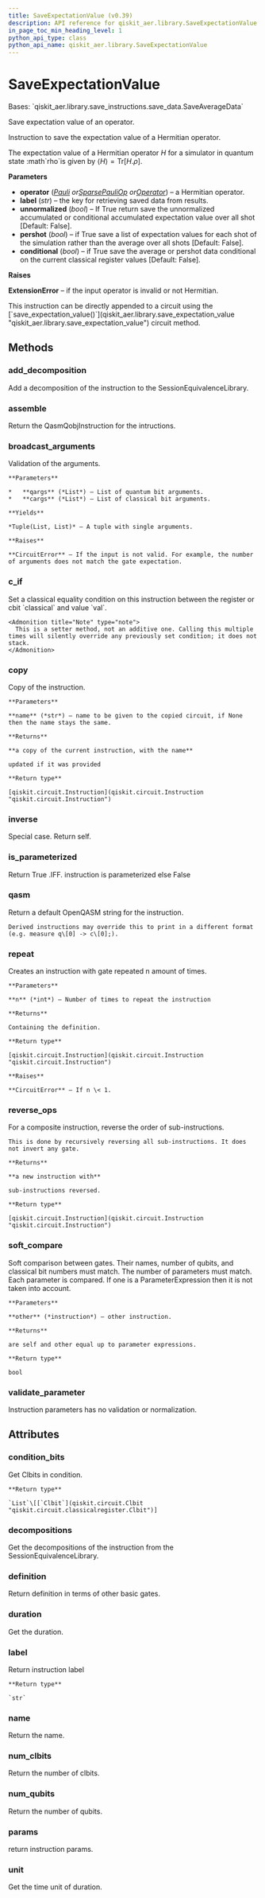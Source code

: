 ```yaml
---
title: SaveExpectationValue (v0.39)
description: API reference for qiskit_aer.library.SaveExpectationValue in qiskit v0.39
in_page_toc_min_heading_level: 1
python_api_type: class
python_api_name: qiskit_aer.library.SaveExpectationValue
---
```


# SaveExpectationValue

<Class id="qiskit_aer.library.SaveExpectationValue" isDedicatedPage={true} github="https://github.com/qiskit/qiskit-aer/tree/stable/0.11/qiskit_aer/library/save_instructions/save_expectation_value.py" signature="SaveExpectationValue(operator, label='expectation_value', unnormalized=False, pershot=False, conditional=False)" modifiers="class">
  Bases: `qiskit_aer.library.save_instructions.save_data.SaveAverageData`

  Save expectation value of an operator.

  Instruction to save the expectation value of a Hermitian operator.

  The expectation value of a Hermitian operator $H$ for a simulator in quantum state :math\`rho\`is given by $\langle H\rangle = \mbox{Tr}[H.\rho]$.

  **Parameters**

  *   **operator** ([*Pauli*](qiskit.quantum_info.Pauli "qiskit.quantum_info.Pauli")  *or*[*SparsePauliOp*](qiskit.quantum_info.SparsePauliOp "qiskit.quantum_info.SparsePauliOp")  *or*[*Operator*](qiskit.quantum_info.Operator "qiskit.quantum_info.Operator")) – a Hermitian operator.
  *   **label** (*str*) – the key for retrieving saved data from results.
  *   **unnormalized** (*bool*) – If True return save the unnormalized accumulated or conditional accumulated expectation value over all shot \[Default: False].
  *   **pershot** (*bool*) – if True save a list of expectation values for each shot of the simulation rather than the average over all shots \[Default: False].
  *   **conditional** (*bool*) – if True save the average or pershot data conditional on the current classical register values \[Default: False].

  **Raises**

  **ExtensionError** – if the input operator is invalid or not Hermitian.

  <Admonition title="Note" type="note">
    This instruction can be directly appended to a circuit using the [`save_expectation_value()`](qiskit_aer.library.save_expectation_value "qiskit_aer.library.save_expectation_value") circuit method.
  </Admonition>

  ## Methods

  <span id="qiskit-aer-library-saveexpectationvalue-add-decomposition" />

  ### add\_decomposition

  <Function id="qiskit_aer.library.SaveExpectationValue.add_decomposition" signature="SaveExpectationValue.add_decomposition(decomposition)">
    Add a decomposition of the instruction to the SessionEquivalenceLibrary.
  </Function>

  <span id="qiskit-aer-library-saveexpectationvalue-assemble" />

  ### assemble

  <Function id="qiskit_aer.library.SaveExpectationValue.assemble" signature="SaveExpectationValue.assemble()">
    Return the QasmQobjInstruction for the intructions.
  </Function>

  <span id="qiskit-aer-library-saveexpectationvalue-broadcast-arguments" />

  ### broadcast\_arguments

  <Function id="qiskit_aer.library.SaveExpectationValue.broadcast_arguments" signature="SaveExpectationValue.broadcast_arguments(qargs, cargs)">
    Validation of the arguments.

    **Parameters**

    *   **qargs** (*List*) – List of quantum bit arguments.
    *   **cargs** (*List*) – List of classical bit arguments.

    **Yields**

    *Tuple(List, List)* – A tuple with single arguments.

    **Raises**

    **CircuitError** – If the input is not valid. For example, the number of arguments does not match the gate expectation.
  </Function>

  <span id="qiskit-aer-library-saveexpectationvalue-c-if" />

  ### c\_if

  <Function id="qiskit_aer.library.SaveExpectationValue.c_if" signature="SaveExpectationValue.c_if(classical, val)">
    Set a classical equality condition on this instruction between the register or cbit `classical` and value `val`.

    <Admonition title="Note" type="note">
      This is a setter method, not an additive one. Calling this multiple times will silently override any previously set condition; it does not stack.
    </Admonition>
  </Function>

  <span id="qiskit-aer-library-saveexpectationvalue-copy" />

  ### copy

  <Function id="qiskit_aer.library.SaveExpectationValue.copy" signature="SaveExpectationValue.copy(name=None)">
    Copy of the instruction.

    **Parameters**

    **name** (*str*) – name to be given to the copied circuit, if None then the name stays the same.

    **Returns**

    **a copy of the current instruction, with the name**

    updated if it was provided

    **Return type**

    [qiskit.circuit.Instruction](qiskit.circuit.Instruction "qiskit.circuit.Instruction")
  </Function>

  <span id="qiskit-aer-library-saveexpectationvalue-inverse" />

  ### inverse

  <Function id="qiskit_aer.library.SaveExpectationValue.inverse" signature="SaveExpectationValue.inverse()">
    Special case. Return self.
  </Function>

  <span id="qiskit-aer-library-saveexpectationvalue-is-parameterized" />

  ### is\_parameterized

  <Function id="qiskit_aer.library.SaveExpectationValue.is_parameterized" signature="SaveExpectationValue.is_parameterized()">
    Return True .IFF. instruction is parameterized else False
  </Function>

  <span id="qiskit-aer-library-saveexpectationvalue-qasm" />

  ### qasm

  <Function id="qiskit_aer.library.SaveExpectationValue.qasm" signature="SaveExpectationValue.qasm()">
    Return a default OpenQASM string for the instruction.

    Derived instructions may override this to print in a different format (e.g. measure q\[0] -> c\[0];).
  </Function>

  <span id="qiskit-aer-library-saveexpectationvalue-repeat" />

  ### repeat

  <Function id="qiskit_aer.library.SaveExpectationValue.repeat" signature="SaveExpectationValue.repeat(n)">
    Creates an instruction with gate repeated n amount of times.

    **Parameters**

    **n** (*int*) – Number of times to repeat the instruction

    **Returns**

    Containing the definition.

    **Return type**

    [qiskit.circuit.Instruction](qiskit.circuit.Instruction "qiskit.circuit.Instruction")

    **Raises**

    **CircuitError** – If n \< 1.
  </Function>

  <span id="qiskit-aer-library-saveexpectationvalue-reverse-ops" />

  ### reverse\_ops

  <Function id="qiskit_aer.library.SaveExpectationValue.reverse_ops" signature="SaveExpectationValue.reverse_ops()">
    For a composite instruction, reverse the order of sub-instructions.

    This is done by recursively reversing all sub-instructions. It does not invert any gate.

    **Returns**

    **a new instruction with**

    sub-instructions reversed.

    **Return type**

    [qiskit.circuit.Instruction](qiskit.circuit.Instruction "qiskit.circuit.Instruction")
  </Function>

  <span id="qiskit-aer-library-saveexpectationvalue-soft-compare" />

  ### soft\_compare

  <Function id="qiskit_aer.library.SaveExpectationValue.soft_compare" signature="SaveExpectationValue.soft_compare(other)">
    Soft comparison between gates. Their names, number of qubits, and classical bit numbers must match. The number of parameters must match. Each parameter is compared. If one is a ParameterExpression then it is not taken into account.

    **Parameters**

    **other** (*instruction*) – other instruction.

    **Returns**

    are self and other equal up to parameter expressions.

    **Return type**

    bool
  </Function>

  <span id="qiskit-aer-library-saveexpectationvalue-validate-parameter" />

  ### validate\_parameter

  <Function id="qiskit_aer.library.SaveExpectationValue.validate_parameter" signature="SaveExpectationValue.validate_parameter(parameter)">
    Instruction parameters has no validation or normalization.
  </Function>

  ## Attributes

  ### condition\_bits

  <Attribute id="qiskit_aer.library.SaveExpectationValue.condition_bits">
    Get Clbits in condition.

    **Return type**

    `List`\[[`Clbit`](qiskit.circuit.Clbit "qiskit.circuit.classicalregister.Clbit")]
  </Attribute>

  ### decompositions

  <Attribute id="qiskit_aer.library.SaveExpectationValue.decompositions">
    Get the decompositions of the instruction from the SessionEquivalenceLibrary.
  </Attribute>

  ### definition

  <Attribute id="qiskit_aer.library.SaveExpectationValue.definition">
    Return definition in terms of other basic gates.
  </Attribute>

  ### duration

  <Attribute id="qiskit_aer.library.SaveExpectationValue.duration">
    Get the duration.
  </Attribute>

  ### label

  <Attribute id="qiskit_aer.library.SaveExpectationValue.label">
    Return instruction label

    **Return type**

    `str`
  </Attribute>

  ### name

  <Attribute id="qiskit_aer.library.SaveExpectationValue.name">
    Return the name.
  </Attribute>

  ### num\_clbits

  <Attribute id="qiskit_aer.library.SaveExpectationValue.num_clbits">
    Return the number of clbits.
  </Attribute>

  ### num\_qubits

  <Attribute id="qiskit_aer.library.SaveExpectationValue.num_qubits">
    Return the number of qubits.
  </Attribute>

  ### params

  <Attribute id="qiskit_aer.library.SaveExpectationValue.params">
    return instruction params.
  </Attribute>

  ### unit

  <Attribute id="qiskit_aer.library.SaveExpectationValue.unit">
    Get the time unit of duration.
  </Attribute>
</Class>


